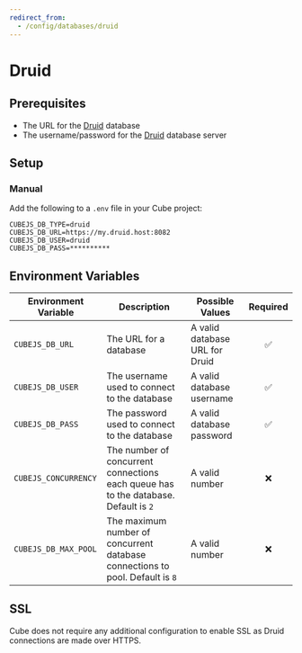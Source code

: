 ```yaml
---
redirect_from:
  - /config/databases/druid
---
```


# Druid

<CommunitySupportedDriver dataSource="Druid" />

## Prerequisites

- The URL for the [Druid][druid] database
- The username/password for the [Druid][druid] database server

## Setup

### Manual

Add the following to a `.env` file in your Cube project:

```dotenv
CUBEJS_DB_TYPE=druid
CUBEJS_DB_URL=https://my.druid.host:8082
CUBEJS_DB_USER=druid
CUBEJS_DB_PASS=**********
```

## Environment Variables

| Environment Variable | Description                                                                         | Possible Values                | Required |
| -------------------- | ----------------------------------------------------------------------------------- | ------------------------------ | :------: |
| `CUBEJS_DB_URL`      | The URL for a database                                                              | A valid database URL for Druid |    ✅    |
| `CUBEJS_DB_USER`     | The username used to connect to the database                                        | A valid database username      |    ✅    |
| `CUBEJS_DB_PASS`     | The password used to connect to the database                                        | A valid database password      |    ✅    |
| `CUBEJS_CONCURRENCY` | The number of concurrent connections each queue has to the database. Default is `2` | A valid number                 |    ❌    |
| `CUBEJS_DB_MAX_POOL` | The maximum number of concurrent database connections to pool. Default is `8`       | A valid number                 |    ❌    |

## SSL

Cube does not require any additional configuration to enable SSL as Druid
connections are made over HTTPS.

[druid]: https://druid.apache.org/
